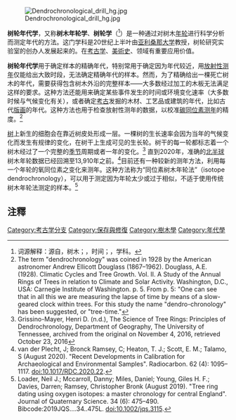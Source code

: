 [[File:Dendrochronological_drill_hg.jpg|thumb]]

'''树轮年代学'''，又称'''树木年轮学'''、'''树轮学'''（{{lang-en|Dendrochronology}}<ref>词源解释：源自{{lang-grc|δένδρον}}，树木；{{lang|grc|χρόνος}}，时间；{{lang|grc|-λογία}}，学科。</ref>）是一种通过对树木[[年轮|年轮]]进行科学分析而测定年代的方法。这门学科是20世纪上半叶由[[亚利桑那大学|亚利桑那大学]]教授，树轮研究实验室的创办人{{Link-en|A. E. 道格拉斯|A. E. Douglass}}发展起来的。在[[考古学|考古学]]、[[美術史|美術史]]、{{le|樹木氣候學|Dendroclimatology}}领域有重要应用价值。

'''树轮年代学'''用于确定样本的精确年代，特别常用于确定因为年代较近，用[[放射性定年法|放射性测年]]仅能给出大致时段，无法确定精确年代的样本。然而，为了精确给出一棵死亡树木的年代，需要获得包含树木外沿的完整样本——大多数经过加工的木板无法满足这样的要求。这种方法还能用来确定某些事件发生的时间或环境变化速率（大多数时候与气候变化有关），或者确定[[考古学|考古]]发掘的木材、工艺品或建筑的年代，比如古代[[版画|版画]]的年代。这种方法也用于检查放射性测年的数据，以校准[[碳同位素定年|碳同位素测年]]的精度。<ref>The term "dendrochronology" was coined in 1928 by the American astronomer Andrew Ellicott Douglass (1867–1962). Douglass, A.E. (1928). Climatic Cycles and Tree Growth. Vol. II. A Study of the Annual Rings of Trees in relation to Climate and Solar Activity. Washington, D.C., USA: Carnegie Institute of Washington. p. 5. From p. 5: "One can see that in all this we are measuring the lapse of time by means of a slow-geared clock within trees. For this study the name "dendro-chronology" has been suggested, or "tree-time."</ref>

[[树|树]]上新生的细胞会在靠近树皮处形成一层。一棵树的生长速率会因为当年的气候变化而发生有规律的变化，在树干上生成可见的生长轮。树干的每一轮都标志着一个树木经过了一个完整的[[季节|季节]]周期或者一年的变化。<ref>Grissino-Mayer, Henri D. (n.d.), The Science of Tree Rings: Principles of Dendrochronology, Department of Geography, The University of Tennessee, archived from the original on November 4, 2016, retrieved October 23, 2016</ref> 直到2020年，准确的[[北半球|北半球]]树木年轮数据已经回溯至13,910年之前。<ref>van der Plecht, J; Bronck Ramsey, C; Heaton, T. J.; Scott, E. M.; Talamo, S (August 2020). "Recent Developments in Calibration for Archaeological and Environmental Samples". Radiocarbon. 62 (4): 1095–1117. doi:10.1017/RDC.2020.22.</ref>目前还有一种较新的测年方法，利用每一个年轮的氧同位素之变化来测年。这种方法称为“同位素树木年轮法”（isotope dendrochronology），可以用于测定因为年轮太少或过于相似，不适于使用传统树木年轮法测定的样本。<ref>Loader, Neil J.; Mccarroll, Danny; Miles, Daniel; Young, Giles H. F.; Davies, Darren; Ramsey, Christopher Bronk (August 2019). "Tree ring dating using oxygen isotopes: a master chronology for central England". Journal of Quaternary Science. 34 (6): 475–490. Bibcode:2019JQS....34..475L. doi:10.1002/jqs.3115.</ref>
==注釋==
<references responsive="" />
{{notefoot}}
{{考古學}}
{{Authority control}}
[[Category:考古学分支|Category:考古学分支]]
[[Category:保存與修復|Category:保存與修復]]
[[Category:樹木學|Category:樹木學]]
[[Category:年代學|Category:年代學]]